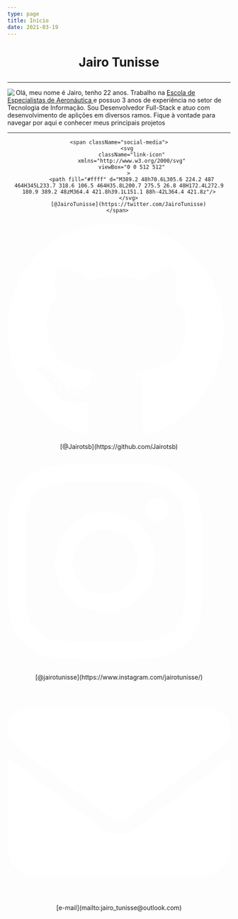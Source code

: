 ```yaml
---
type: page
title: Início
date: 2021-03-19
---
```



# <p align="center"> Jairo Tunisse </p>

---

<img align="left" className="profile" src="https://github.com/Jairotsb.png"/>
 <p className="bio">Olá, meu nome é Jairo, tenho 22 anos. Trabalho na <a className="work-link" href="https://www2.fab.mil.br/eear/" target="_blank">Escola de Especialistas de Aeronáutica </a> e possuo 3 anos de experiência no setor de Tecnologia de Informação. 
Sou Desenvolvedor Full-Stack e atuo com desenvolvimento de aplições em diversos ramos. Fique à vontade para navegar por aqui e conhecer meus principais projetos  </p>

---

<div className="links" align="center">

    <span className="social-media">
          <svg 
            className="link-icon"
            xmlns="http://www.w3.org/2000/svg"
            viewBox="0 0 512 512"
          >
            <path fill="#ffff" d="M389.2 48h70.6L305.6 224.2 487 464H345L233.7 318.6 106.5 464H35.8L200.7 275.5 26.8 48H172.4L272.9 180.9 389.2 48zM364.4 421.8h39.1L151.1 88h-42L364.4 421.8z"/>
          </svg>
          [@JairoTunisse](https://twitter.com/JairoTunisse)
    </span> 

 
 <span className="social-media">
    <svg 
      className="link-icon"
      xmlns="http://www.w3.org/2000/svg"
      viewBox="0 0 512 512"
    >
      <path fill="#ffff" d="M165.9 397.4c0 2-2.3 3.6-5.2 3.6-3.3 .3-5.6-1.3-5.6-3.6 0-2 2.3-3.6 5.2-3.6 3-.3 5.6 1.3 5.6 3.6zm-31.1-4.5c-.7 2 1.3 4.3 4.3 4.9 2.6 1 5.6 0 6.2-2s-1.3-4.3-4.3-5.2c-2.6-.7-5.5 .3-6.2 2.3zm44.2-1.7c-2.9 .7-4.9 2.6-4.6 4.9 .3 2 2.9 3.3 5.9 2.6 2.9-.7 4.9-2.6 4.6-4.6-.3-1.9-3-3.2-5.9-2.9zM244.8 8C106.1 8 0 113.3 0 252c0 110.9 69.8 205.8 169.5 239.2 12.8 2.3 17.3-5.6 17.3-12.1 0-6.2-.3-40.4-.3-61.4 0 0-70 15-84.7-29.8 0 0-11.4-29.1-27.8-36.6 0 0-22.9-15.7 1.6-15.4 0 0 24.9 2 38.6 25.8 21.9 38.6 58.6 27.5 72.9 20.9 2.3-16 8.8-27.1 16-33.7-55.9-6.2-112.3-14.3-112.3-110.5 0-27.5 7.6-41.3 23.6-58.9-2.6-6.5-11.1-33.3 2.6-67.9 20.9-6.5 69 27 69 27 20-5.6 41.5-8.5 62.8-8.5s42.8 2.9 62.8 8.5c0 0 48.1-33.6 69-27 13.7 34.7 5.2 61.4 2.6 67.9 16 17.7 25.8 31.5 25.8 58.9 0 96.5-58.9 104.2-114.8 110.5 9.2 7.9 17 22.9 17 46.4 0 33.7-.3 75.4-.3 83.6 0 6.5 4.6 14.4 17.3 12.1C428.2 457.8 496 362.9 496 252 496 113.3 383.5 8 244.8 8zM97.2 352.9c-1.3 1-1 3.3 .7 5.2 1.6 1.6 3.9 2.3 5.2 1 1.3-1 1-3.3-.7-5.2-1.6-1.6-3.9-2.3-5.2-1zm-10.8-8.1c-.7 1.3 .3 2.9 2.3 3.9 1.6 1 3.6 .7 4.3-.7 .7-1.3-.3-2.9-2.3-3.9-2-.6-3.6-.3-4.3 .7zm32.4 35.6c-1.6 1.3-1 4.3 1.3 6.2 2.3 2.3 5.2 2.6 6.5 1 1.3-1.3 .7-4.3-1.3-6.2-2.2-2.3-5.2-2.6-6.5-1zm-11.4-14.7c-1.6 1-1.6 3.6 0 5.9 1.6 2.3 4.3 3.3 5.6 2.3 1.6-1.3 1.6-3.9 0-6.2-1.4-2.3-4-3.3-5.6-2z"/>
    </svg>
     [@Jairotsb](https://github.com/Jairotsb)
 </span> 

  <span className="social-media">
    <svg 
      className="link-icon"
      xmlns="http://www.w3.org/2000/svg"
      viewBox="0 0 512 512"
    >
      <path fill="#ffff" d="M224.1 141c-63.6 0-114.9 51.3-114.9 114.9s51.3 114.9 114.9 114.9S339 319.5 339 255.9 287.7 141 224.1 141zm0 189.6c-41.1 0-74.7-33.5-74.7-74.7s33.5-74.7 74.7-74.7 74.7 33.5 74.7 74.7-33.6 74.7-74.7 74.7zm146.4-194.3c0 14.9-12 26.8-26.8 26.8-14.9 0-26.8-12-26.8-26.8s12-26.8 26.8-26.8 26.8 12 26.8 26.8zm76.1 27.2c-1.7-35.9-9.9-67.7-36.2-93.9-26.2-26.2-58-34.4-93.9-36.2-37-2.1-147.9-2.1-184.9 0-35.8 1.7-67.6 9.9-93.9 36.1s-34.4 58-36.2 93.9c-2.1 37-2.1 147.9 0 184.9 1.7 35.9 9.9 67.7 36.2 93.9s58 34.4 93.9 36.2c37 2.1 147.9 2.1 184.9 0 35.9-1.7 67.7-9.9 93.9-36.2 26.2-26.2 34.4-58 36.2-93.9 2.1-37 2.1-147.8 0-184.8zM398.8 388c-7.8 19.6-22.9 34.7-42.6 42.6-29.5 11.7-99.5 9-132.1 9s-102.7 2.6-132.1-9c-19.6-7.8-34.7-22.9-42.6-42.6-11.7-29.5-9-99.5-9-132.1s-2.6-102.7 9-132.1c7.8-19.6 22.9-34.7 42.6-42.6 29.5-11.7 99.5-9 132.1-9s102.7-2.6 132.1 9c19.6 7.8 34.7 22.9 42.6 42.6 11.7 29.5 9 99.5 9 132.1s2.7 102.7-9 132.1z"/>
    </svg>
     [@jairotunisse](https://www.instagram.com/jairotunisse/)
 </span> 

  <span className="social-media">
    <svg 
      className="link-icon"
      xmlns="http://www.w3.org/2000/svg"
      viewBox="0 0 512 512"
    >
      <path fill="#ffff" d="M48 64C21.5 64 0 85.5 0 112c0 15.1 7.1 29.3 19.2 38.4L236.8 313.6c11.4 8.5 27 8.5 38.4 0L492.8 150.4c12.1-9.1 19.2-23.3 19.2-38.4c0-26.5-21.5-48-48-48H48zM0 176V384c0 35.3 28.7 64 64 64H448c35.3 0 64-28.7 64-64V176L294.4 339.2c-22.8 17.1-54 17.1-76.8 0L0 176z"/>
    </svg>
     [e-mail](mailto:jairo_tunisse@outlook.com)
 </span> 
</div>

